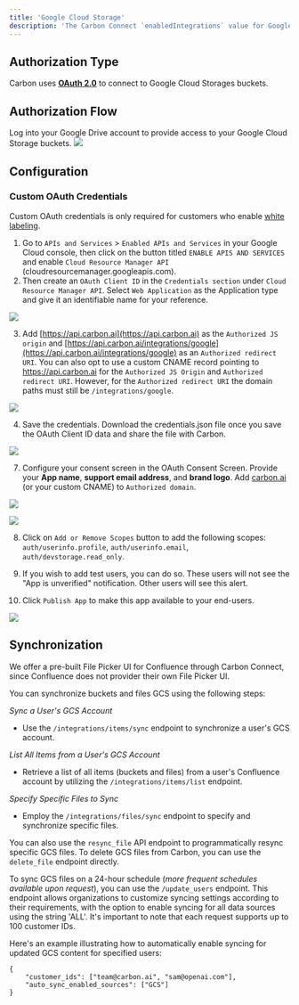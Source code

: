 ```yaml
---
title: 'Google Cloud Storage'
description: 'The Carbon Connect `enabledIntegrations` value for Google Cloud Storage is `GCS`.'
---
```


## Authorization Type

Carbon uses **[OAuth 2.0](https://developers.google.com/identity/protocols/oauth2)** to connect to Google Cloud Storages buckets.

## Authorization Flow

Log into your Google Drive account to provide access to your Google Cloud Storage buckets.
![](https://i.ibb.co/wQsyjrV/Screen-Shot-2023-08-11-at-2-04-49-PM.png)

## Configuration


### Custom OAuth Credentials

<Warning>Custom OAuth credentials is only required for customers who enable [white labeling](/learn/customize/whitelabel).</Warning>

1. Go to `APIs and Services` > `Enabled APIs and Services` in your Google Cloud console, then click on the button titled `ENABLE APIS AND SERVICES` and enable `Cloud Resource Manager API` (cloudresourcemanager.googleapis.com).
2. Then create an `OAuth Client ID` in the `Credentials section` under `Cloud Resource Manager API`. Select `Web Application` as the Application type and give it an identifiable name for your reference.

![](https://files.readme.io/e7f42e5-image.png)

3. Add [https://api.carbon.ai](https://api.carbon.ai) as the `Authorized JS origin` and [https://api.carbon.ai/integrations/google](https://api.carbon.ai/integrations/google) as an `Authorized redirect URI`. 
You can also opt to use a custom CNAME record pointing to https://api.carbon.ai for the `Authorized JS Origin` and `Authorized redirect URI`. However, for the `Authorized redirect URI` the domain paths must still be `/integrations/google`.

![](https://files.readme.io/60d16d3-image.png)

4. Save the credentials. Download the credentials.json file once you save the OAuth Client ID data and share the file with Carbon.

![](https://files.readme.io/f265775-image.png)

7. Configure your consent screen in the OAuth Consent Screen. Provide your **App name**, **support email address**, and **brand logo**. Add [carbon.ai](http://carbon.ai/) (or your custom CNAME) to `Authorized domain`.

![](https://files.readme.io/33ebd01-image.png)

![](https://files.readme.io/6d7f247-image.png)

8. Click on `Add or Remove Scopes` button to add the following scopes: `auth/userinfo.profile`, `auth/userinfo.email`, `auth/devstorage.read_only`.

9. If you wish to add test users, you can do so. These users will not see the "App is unverified" notification. Other users will see this alert.
10. Click `Publish App` to make this app available to your end-users.

![](https://files.readme.io/d24c355-image.png)

## Synchronization

<Note>We offer a pre-built File Picker UI for Confluence through Carbon Connect, since Confluence does not provider their own File Picker UI.</Note>

You can synchronize buckets and files GCS using the following steps:

_*Sync a User's GCS Account*_
- Use the `/integrations/items/sync` endpoint to synchronize a user's GCS account.

_*List All Items from a User's GCS Account*_
- Retrieve a list of all items (buckets and files) from a user's Confluence account by utilizing the `/integrations/items/list` endpoint.

_*Specify Specific Files to Sync*_
- Employ the `/integrations/files/sync` endpoint to specify and synchronize specific files.

You can also use the `resync_file` API endpoint to programmatically resync specific GCS files. To delete GCS files from Carbon, you can use the `delete_file` endpoint directly.

To sync GCS files on a 24-hour schedule (_more frequent schedules available upon request_), you can use the `/update_users` endpoint. This endpoint allows organizations to customize syncing settings according to their requirements, with the option to enable syncing for all data sources using the string 'ALL'. It's important to note that each request supports up to 100 customer IDs.

Here's an example illustrating how to automatically enable syncing for updated GCS content for specified users:

```
{
    "customer_ids": ["team@carbon.ai", "sam@openai.com"],
    "auto_sync_enabled_sources": ["GCS"]
} 